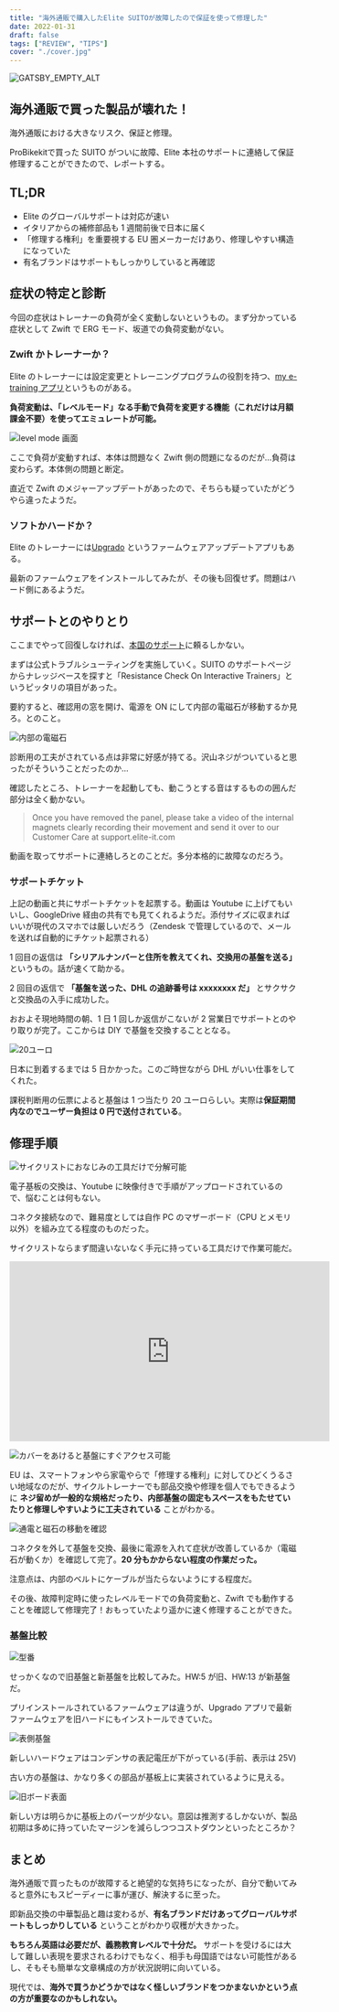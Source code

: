 ```yaml
---
title: "海外通販で購入したElite SUITOが故障したので保証を使って修理した"
date: 2022-01-31
draft: false
tags: ["REVIEW", "TIPS"]
cover: "./cover.jpg"
---
```


![GATSBY_EMPTY_ALT](./cover.jpg)

## 海外通販で買った製品が壊れた！

海外通販における大きなリスク、保証と修理。

ProBikekitで買った SUITO がついに故障、Elite 本社のサポートに連絡して保証修理することができたので、レポートする。

## TL;DR

<PositiveBox>

- Elite のグローバルサポートは対応が速い
- イタリアからの補修部品も 1 週間前後で日本に届く
- 「修理する権利」を重要視する EU 圏メーカーだけあり、修理しやすい構造になっていた
- 有名ブランドはサポートもしっかりしていると再確認

</PositiveBox>

## 症状の特定と診断

今回の症状はトレーナーの負荷が全く変動しないというもの。まず分かっている症状として Zwift で ERG モード、坂道での負荷変動がない。

### Zwift かトレーナーか？

Elite のトレーナーには設定変更とトレーニングプログラムの役割を持つ、[my e-training アプリ](https://www.riogrande.co.jp/news/node/74013)というものがある。

**負荷変動は、「レベルモード」なる手動で負荷を変更する機能（これだけは月額課金不要）を使ってエミュレートが可能。**

<LinkBox url="https://www.riogrande.co.jp/news/node/74013" />

![level mode 画面](./levelmode.png)

ここで負荷が変動すれば、本体は問題なく Zwift 側の問題になるのだが…負荷は変わらず。本体側の問題と断定。

直近で Zwift のメジャーアップデートがあったので、そちらも疑っていたがどうやら違ったようだ。

### ソフトかハードか？

Elite のトレーナーには[Upgrado](https://www.elite-it.com/en/products/app-software/upgrado) というファームウェアアップデートアプリもある。

最新のファームウェアをインストールしてみたが、その後も回復せず。問題はハード側にあるようだ。

## サポートとのやりとり

ここまでやって回復しなければ、[本国のサポート](https://support.elite-it.com/)に頼るしかない。

まずは公式トラブルシューティングを実施していく。SUITO のサポートページからナレッジベースを探すと「Resistance Check On Interactive Trainers」というピッタリの項目があった。

<LinkBox url="https://support.elite-it.com/ja/articles/360014596239" />

要約すると、確認用の窓を開け、電源を ON にして内部の電磁石が移動するか見ろ。とのこと。

![内部の電磁石](./magnet.png)

診断用の工夫がされている点は非常に好感が持てる。沢山ネジがついていると思ったがそういうことだったのか…

確認したところ、トレーナーを起動しても、動こうとする音はするものの囲んだ部分は全く動かない。

> Once you have removed the panel, please take a video of the internal magnets clearly recording their movement and send it over to our Customer Care at support.elite-it.com

動画を取ってサポートに連絡しろとのことだ。多分本格的に故障なのだろう。

### サポートチケット

上記の動画と共にサポートチケットを起票する。動画は Youtube に上げてもいいし、GoogleDrive 経由の共有でも見てくれるようだ。添付サイズに収まればいいが現代のスマホでは厳しいだろう（Zendesk で管理しているので、メールを送れば自動的にチケット起票される）

1 回目の返信は  **「シリアルナンバーと住所を教えてくれ、交換用の基盤を送る」** というもの。話が速くて助かる。

2 回目の返信で  **「基盤を送った、DHL の追跡番号は xxxxxxxx だ」** とサクサクと交換品の入手に成功した。

おおよそ現地時間の朝、1 日 1 回しか返信がこないが 2 営業日でサポートとのやり取りが完了。ここからは DIY で基盤を交換することとなる。

![20ユーロ](./price.jpg)

日本に到着するまでは 5 日かかった。このご時世ながら DHL がいい仕事をしてくれた。

課税判断用の伝票によると基盤は 1 つ当たり 20 ユーロらしい。実際は**保証期間内なのでユーザー負担は 0 円で送付されている**。

## 修理手順

![サイクリストにおなじみの工具だけで分解可能](./tools.jpg)

電子基板の交換は、Youtube に映像付きで手順がアップロードされているので、悩むことは何もない。

コネクタ接続なので、難易度としては自作 PC のマザーボード（CPU とメモリ以外）を組み立てる程度のものだった。

サイクリストならまず間違いないなく手元に持っている工具だけで作業可能だ。

<iframe
  width="560"
  height="315"
  src="https://www.youtube.com/embed/6F1l7PaO82U"
  title="YouTube video player"
  frameborder="0"
  allow="accelerometer; autoplay; clipboard-write; encrypted-media; gyroscope; picture-in-picture"
  allowfullscreen
></iframe>

![カバーをあけると基盤にすぐアクセス可能](./cover.jpg)

EU は、スマートフォンやら家電やらで「修理する権利」に対してひどくうるさい地域なのだが、サイクルトレーナーでも部品交換や修理を個人でもできるように **ネジ留めが一般的な規格だったり、内部基盤の固定もスペースをもたせていたりと修理しやすいように工夫されている** ことがわかる。

![通電と磁石の移動を確認](./test.jpg)

コネクタを外して基盤を交換、最後に電源を入れて症状が改善しているか（電磁石が動くか）を確認して完了。**20 分もかからない程度の作業だった。**

注意点は、内部のベルトにケーブルが当たらないようにする程度だ。

その後、故障判定時に使ったレベルモードでの負荷変動と、Zwift でも動作することを確認して修理完了！おもっていたより遥かに速く修理することができた。

### 基盤比較

![型番](./compare_2.jpg)

せっかくなので旧基盤と新基盤を比較してみた。HW:5 が旧、HW:13 が新基盤だ。

プリインストールされているファームウェアは違うが、Upgrado アプリで最新ファームウェアを旧ハードにもインストールできていた。

![表側基盤](./compare_1.jpg)

新しいハードウェアはコンデンサの表記電圧が下がっている(手前、表示は 25V)

古い方の基盤は、かなり多くの部品が基板上に実装されているように見える。

![旧ボード表面](./old_board.jpg)

新しい方は明らかに基板上のパーツが少ない。意図は推測するしかないが、製品初期は多めに持っていたマージンを減らしつつコストダウンといったところか？

## まとめ

海外通販で買ったものが故障すると絶望的な気持ちになったが、自分で動いてみると意外にもスピーディーに事が運び、解決するに至った。

即新品交換の中華製品と趣は変わるが、**有名ブランドだけあってグローバルサポートもしっかりしている** ということがわかり収穫が大きかった。

**もちろん英語は必要だが、義務教育レベルで十分だ。** サポートを受けるには大して難しい表現を要求されるわけでもなく、相手も母国語ではない可能性があるし、そもそも簡単な文章構成の方が状況説明に向いている。

現代では、**海外で買うかどうかではなく怪しいブランドをつかまないかという点の方が重要なのかもしれない。**

<LinkBox
  url="https://shopping.yahoo.co.jp/products/z79dtn4n2v"
  linkUrl="https://ck.jp.ap.valuecommerce.com/servlet/referral?sid=3171302&pid=887657037&vc_url=https%3A%2F%2Fshopping.yahoo.co.jp%2Fproducts%2Fz79dtn4n2v"
/>
